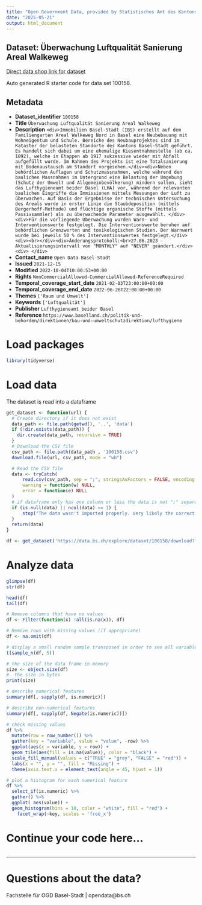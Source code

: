 ```yaml
---
title: "Open Government Data, provided by Statistisches Amt des Kantons Basel-Stadt - Fachstelle OGD"
date: "2025-05-21"
output: html_document
---
```


## Dataset: Überwachung Luftqualität Sanierung Areal Walkeweg

[Direct data shop link for dataset](https://data.bs.ch/explore/dataset/100158)

Auto generated R starter code for data set 100158.

## Metadata

- **Dataset_identifier** `100158`
- **Title** `Überwachung Luftqualität Sanierung Areal Walkeweg`
- **Description** `<div>Immobilien Basel-Stadt (IBS) erstellt auf dem Familiengarten Areal Walkeweg Nord in Basel eine Neubebauung mit Wohneigentum und Schule. Bereiche des Neubauprojektes sind im Kataster der belasteten Standorte des Kantons Basel-Stadt geführt. Es handelt sich dabei um eine ehemalige Kiesentnahmestelle (ab ca. 1892), welche in Etappen ab 1917 sukzessive wieder mit Abfall aufgefüllt wurde. Im Rahmen des Projekts ist eine Totalsanierung mit Bodenaustausch am Standort vorgesehen.</div><div>Neben behördlichen Auflagen und Schutzmassnahmen, welche während den baulichen Massnahmen im Untergrund eine Belastung der Umgebung (Schutz der Umwelt und Allgemeinbevölkerung) mindern sollen, sieht das Lufthygieneamt beider Basel (LHA) vor, während der relevanten baulichen Eingriffe die Immissionen mittels Messungen der Luft zu überwachen. Auf Basis der Ergebnisse der technischen Untersuchung des Areals wurde in erster Linie die Staubdeposition (mittels Bergerhoff-Methode) und flüchtige organische Stoffe (mittels Passivsammler) als zu überwachende Parameter ausgewählt. </div><div>Für die vorliegende Überwachung wurden Warn- und Interventionswerte festgelegt. Die Interventionswerte beruhen auf behördlichen Grenzwerten und toxikologischen Studien. Der Warnwert wurde bei jeweils 50 % des Interventionswertes festgelegt.</div><div><br></div><div>Änderungsprotokoll:<br>27.06.2023 - Aktualisierungsintervall von "MONTHLY" auf "NEVER" geändert.</div><div>
</div>`
- **Contact_name** `Open Data Basel-Stadt`
- **Issued** `2021-12-15`
- **Modified** `2022-10-04T10:00:53+00:00`
- **Rights** `NonCommercialAllowed-CommercialAllowed-ReferenceRequired`
- **Temporal_coverage_start_date** `2021-02-03T23:00:00+00:00`
- **Temporal_coverage_end_date** `2022-06-26T22:00:00+00:00`
- **Themes** `['Raum und Umwelt']`
- **Keywords** `['Luftqualität']`
- **Publisher** `Lufthygieneamt beider Basel`
- **Reference** `https://www.baselland.ch/politik-und-behorden/direktionen/bau-und-umweltschutzdirektion/lufthygiene`


# Load packages

```r

library(tidyverse)
```

# Load data

The dataset is read into a dataframe

```r
get_dataset <- function(url) {
  # Create directory if it does not exist
  data_path <- file.path(getwd(), '..', 'data')
  if (!dir.exists(data_path)) {
    dir.create(data_path, recursive = TRUE)
  }
  # Download the CSV file
  csv_path <- file.path(data_path , '100158.csv')
  download.file(url, csv_path, mode = "wb")

  # Read the CSV file
  data <- tryCatch(
      read.csv(csv_path, sep = ";", stringsAsFactors = FALSE, encoding = "UTF-8"),
      warning = function(w) NULL,
      error = function(e) NULL
  )
  # if dataframe only has one column or less the data is not ";" separated
  if (is.null(data) || ncol(data) <= 1) {
      stop("The data wasn't imported properly. Very likely the correct separator couldn't be found.\nPlease check the dataset manually and adjust the code.")
  }
  return(data)
}
```

```r

df <- get_dataset('https://data.bs.ch/explore/dataset/100158/download?format=csv&timezone=Europe%2FZurich')

```

# Analyze data

```r

glimpse(df)
str(df)

head(df)
tail(df)

```

```r
# Remove columns that have no values
df <- Filter(function(x) !all(is.na(x)), df)

# Remove rows with missing values (if appropriate)
df <- na.omit(df)
```

```r
# display a small random sample transposed in order to see all variables
t(sample_n(df, 5))
```

```r
# the size of the data frame in memory
size <- object.size(df)
#  the size in bytes
print(size)
```

```r
# describe numerical features
summary(df[, sapply(df, is.numeric)])
```

```r
# describe non-numerical features
summary(df[, sapply(df, Negate(is.numeric))])
```

```r
# check missing values
df %>%
  mutate(row = row_number()) %>%
  gather(key = "variable", value = "value", -row) %>%
  ggplot(aes(x = variable, y = row)) +
  geom_tile(aes(fill = is.na(value)), color = "black") +
  scale_fill_manual(values = c("TRUE" = "grey", "FALSE" = "red")) +
  labs(x = "", y = "", fill = "Missing") +
  theme(axis.text.x = element_text(angle = 45, hjust = 1))
```

```r
# plot a histogram for each numerical feature
df %>%
  select_if(is.numeric) %>%
  gather() %>%
  ggplot( aes(value)) +
  geom_histogram(bins = 10, color = "white", fill = "red") +
    facet_wrap(~key, scales = 'free_x')
```

# Continue your code here...

```r

```
------------------------------------------------------------------------

# Questions about the data?

Fachstelle für OGD Basel-Stadt | opendata@bs.ch
